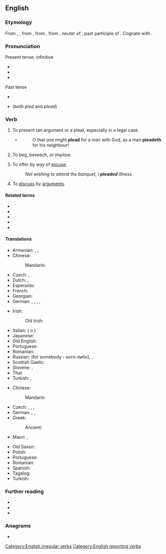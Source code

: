 ==English==

===Etymology===
From {{inh|en|enm|pleden}}, {{m|enm|plaiden}}, from {{der|en|fro|plaider||to plead, offer a plea}}, from {{m|fro|plait}}, from {{der|en|ML.|placitum||a decree, sentence, suit, plea, etc.", in Classical {{der|en|la|-}}, "an opinion, determination, prescription, order; literally, that which is pleasing, pleasure}}, neuter of {{m|la|placitus}}, past participle of {{m|la|placeō||to please}}. Cognate with {{cog|es|pleitear||to litigate, take to court}}.

===Pronunciation===
; Present tense, infinitive
* {{IPA|en|/ˈpliːd/}}
* {{audio|en|en-us-plead.ogg|Audio (US)}}
* {{rhymes|en|iːd}}

; Past tense
* {{IPA|en|/ˈpliːdəd/}}
* {{IPA|en|/plɛd/}} (both ''pled'' and ''plead'')

===Verb===
{{en-verb|past_qual=North America, England, legal|past2=pled|past2_qual=North America, Scotland|past3=plead|past3_qual=North America}}

# {{lb|en|ambitransitive|copulative}} To present (an argument or a plea), especially in a legal case.
#: {{ux|en|The defendant has decided to '''plead''' not guilty.}}
#* {{RQ:KJV|Job|16|21}}
#*: O that one might '''plead''' for a man with God, as a man '''pleadeth''' for his neighbour!
# {{lb|en|intransitive}} To beg, beseech, or implore.
#: {{ux|en|He '''pleaded''' with me not to leave the house.}}
# {{lb|en|transitive}} To offer by way of [[excuse]].
#: ''Not wishing to attend the banquet, I '''pleaded''' illness.''
# {{lb|en|transitive}} To [[discuss]] by [[argument]]s.

====Related terms====
* {{l|en|plea}}
* {{l|en|pleasant}}
* {{l|en|please}}
* {{l|en|pleasurable}}
* {{l|en|pleasure}}

====Translations====
{{trans-top|to present an argument}}
* Armenian: {{t+|hy|միջնորդել}}, {{t|hy|հայտարարություն անել}}, {{t+|hy|պաշտպանել}}
* Chinese:
*: Mandarin: {{t+|cmn|辩护}}
* Czech: {{t|cs|přednášet (před soudem)|impf}}, {{t|cs|vést obhajobu|impf}}
* Dutch: {{t+|nl|pleiten}}, {{t+|nl|bepleiten}}
* Esperanto: {{t|eo|pledi}}
* French: {{t+|fr|plaider}}
* Georgian: {{t-needed|ka}}
* German: {{t+|de|plädieren}}, {{t+|de|bekennen}} {{qualifier|reflexive}}, {{t+|de|berufen}} {{qualifier|reflexive, + [[auf]]}}, {{t+|de|eintreten}}  {{qualifier|+ [[für]]}}, {{t+|de|aussprechen}} {{qualifier|reflexive, + [[für]]}}
{{trans-mid}}
* Irish: {{t|ga|pléadáil}}
*: Old Irish: {{t|sga|du·acair}}
* Italian: {{t+|it|dichiararsi}} ({{l|it|colpevole}} o {{l|it|noncolpevole}})
* Japanese: {{t|ja|嘆願する|tr={{lang|ja|たんがんする}}, tangan suru}}
* Old English: {{t|ang|ǣrendian}}
* Portuguese: {{t+|pt|alegar}}
* Romanian: {{t+|ro|pleda}}
* Russian: {{t+|ru|защища́ть}} (for somebody - кого-либо), {{t|ru|[[представля́ть]] [[интере́сы]]}}, {{t|ru|[[выступа́ть]] [[с]] [[заявле́нием]] ([[в]] [[суде́]])}}
* Scottish Gaelic: {{t|gd|tagair}}
* Slovene: {{t|sl|pledirati}}, {{t|sl|zagovarjati se}}
* Thai: {{t-needed|th}}
* Turkish: {{t+|tr|açıklamak}}, {{t+|tr|ileri sürmek}}
{{trans-bottom}}

{{trans-top|to beg}}
* Chinese:
*: Mandarin: {{t+|cmn|央求}}
* Czech: {{t|cs|plédovat|impf}}, {{t+|cs|žádat|impf}}, {{t+|cs|prosit|impf}}, {{t|cs|naléhat}}
* German: {{t|de|(dringend) bitten}}, {{t+|de|anflehen}}, {{t+|de|beschwören}}
* Greek:
*: Ancient: {{t|grc|ἰκετεύω}}
* Maori: {{t|mi|unene}}, {{t|mi|whakakuene }}
{{trans-mid}}
* Old Saxon: {{t|osx|ābiddian}}
* Polish: {{t+|pl|błagać}}
* Portuguese: {{t+|pt|implorar}}
* Romanian: {{t+|ro|implora}}
* Spanish: {{t+|es|rogar}}
* Tagalog: {{t|tl|maki-usap}}
* Turkish: {{t+|tr|yalvarmak}}
{{trans-bottom}}

===Further reading===
* {{R:Webster 1913}}
* {{R:Century 1911}}
* {{R:OneLook}}

===Anagrams===
* {{anagrams|en|a=adelp|padel|padle|paled|pedal}}

[[Category:English irregular verbs]]
[[Category:English reporting verbs]]